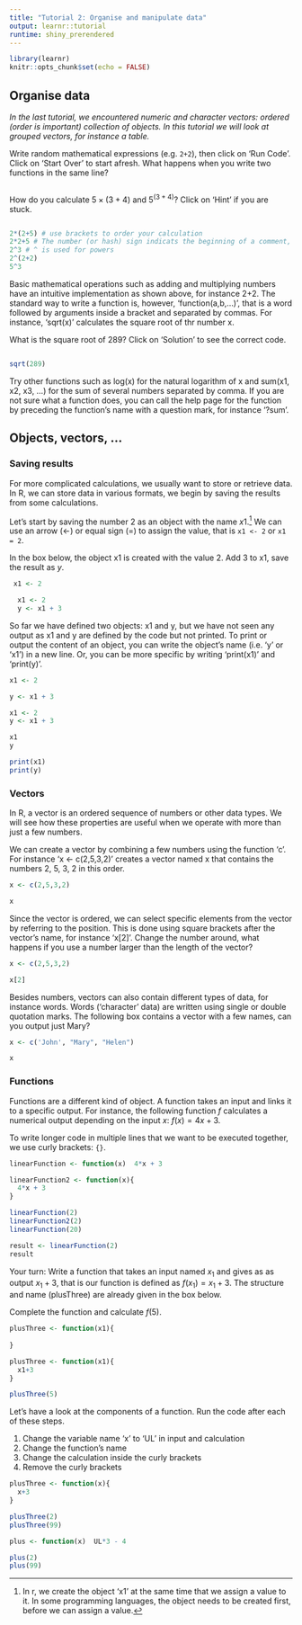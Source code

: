 ```yaml
---
title: "Tutorial 2: Organise and manipulate data"
output: learnr::tutorial
runtime: shiny_prerendered
---
```


```r
library(learnr)
knitr::opts_chunk$set(echo = FALSE)
```


##  Organise data

*In the last tutorial, we encountered numeric and character vectors: ordered (order is important) collection of objects. In this tutorial we will look at grouped vectors, for instance a table.*

Write random mathematical expressions (e.g. `2+2`), then click on 'Run Code'. Click on 'Start Over' to start afresh. What happens when you write two functions in the same line?

```r

```










How do you calculate $5 \times (3+4)$ and $5^{(3+4)}$? Click on 'Hint' if you are stuck.

```r

```

```r
2*(2+5) # use brackets to order your calculation
2*2+5 # The number (or hash) sign indicats the beginning of a comment, R won't evaluate the rest of the line 
2^3 # ^ is used for powers 
2^(2+2)
5^3
```

Basic mathematical operations such as adding and multiplying numbers have an intuitive implementation as shown above, for instance 2+2. The standard way to write a function is, however, 'function(a,b,...)', that is a word followed by arguments inside a bracket and separated by commas. For instance, 'sqrt(x)' calculates the square root of thr number x.

What is the square root of 289? Click on 'Solution' to see the correct code. 

```r

```

```r
sqrt(289)
```

Try other functions such as log(x) for the natural logarithm of x and sum(x1, x2, x3, ...) for the sum of several numbers separated by comma. If you are not sure what a function does, you can call the help page for the function by preceding the function's name with a question mark, for instance '?sum'.

## Objects, vectors, ...


### Saving results

For more complicated calculations, we usually want to store or retrieve data. In R, we can store data in various formats, we begin by saving the results from some calculations.

Let's start by saving the number $2$ as an object with the name $x1$.^[In r,  we create the object 'x1' at the same time that we assign a value to it. In some programming languages, the object needs to be created first, before we can assign a value.] We can use an arrow (<-) or equal sign (=) to assign the value, that is `x1 <- 2` or `x1 = 2`.


In the box below, the object x1 is created with the value 2. Add $3$ to x1, save the result as $y$. 


```r
 x1 <- 2
```

```r
  x1 <- 2
  y <- x1 + 3
```

So far we have defined two objects: x1 and y, but we have not seen any output as x1 and y are defined by the code but not printed. To print or output the content of an object, you can write the object's name (i.e. 'y' or 'x1') in a new line. Or, you can be more specific by writing 'print(x1)' and 'print(y)'.



```r
x1 <- 2

y <- x1 + 3
```

```r
x1 <- 2
y <- x1 + 3

x1
y

print(x1)
print(y)
```

### Vectors

In R, a vector is an ordered sequence of numbers or other data types. We will see how these properties are useful when we operate with more than just a few numbers.

We can create a vector by combining a few numbers using the function 'c'. For instance 'x <- c(2,5,3,2)' creates a vector named x that contains the numbers 2, 5, 3, 2 in this order.

```r
x <- c(2,5,3,2)

x
```


Since the vector is ordered, we can select specific elements from the vector by referring to the position. This is done using square brackets after the vector's name, for instance 'x[2]'. Change the number around, what happens if you use a number larger than the length of the vector?

```r
x <- c(2,5,3,2)

x[2]
```

Besides numbers, vectors can also contain different types of data, for instance words. Words ('character' data) are written using single or double quotation marks. The following box contains a vector with a few names, can you output just Mary?

```r
x <- c('John', "Mary", "Helen")

x
```


### Functions

Functions are a different kind of object. A function takes an input and links it to a specific output. For instance, the following function $f$ calculates a numerical output depending on the input $x$: $f(x)=4x+3$. 

To write longer code in multiple lines that we want to be executed together, we use curly brackets: `{}`.

```r


linearFunction <- function(x)  4*x + 3

linearFunction2 <- function(x){
  4*x + 3
}

linearFunction(2)
linearFunction2(2)
linearFunction(20)

result <- linearFunction(2)
result
```


Your turn: Write a function that takes an input named $x_1$ and gives as as output $x_1+3$, that is our function is defined as $f(x_1)=x_1+3$. The structure and name (plusThree) are already given in the box below.

Complete the function and calculate $f(5)$.

```r
plusThree <- function(x1){
  
}

```

```r
plusThree <- function(x1){
  x1+3
}

plusThree(5)
```

Let's have a look at the components of a function. Run the code after each of these steps.

1. Change the variable name 'x' to 'UL' in input and calculation
2. Change the function's name
3. Change the calculation inside the curly brackets
4. Remove the curly brackets

```r
plusThree <- function(x){
  x+3
}

plusThree(2)
plusThree(99)
```

```r
plus <- function(x)  UL*3 - 4

plus(2)
plus(99)
```


